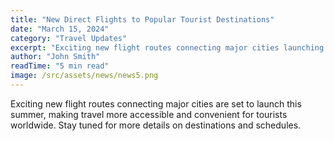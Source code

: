 ```yaml
---
title: "New Direct Flights to Popular Tourist Destinations"
date: "March 15, 2024"
category: "Travel Updates"
excerpt: "Exciting new flight routes connecting major cities launching this summer."
author: "John Smith"
readTime: "5 min read"
image: /src/assets/news/news5.png
---
```


Exciting new flight routes connecting major cities are set to launch this summer, making travel more accessible and convenient for tourists worldwide. Stay tuned for more details on destinations and schedules.
